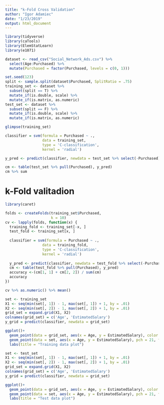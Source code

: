 ```yaml
---
title: "k-Fold Cross Validation"
author: "Igor Adamiec"
date: "1/23/2019"
output: html_document
---
```


```r
library(tidyverse)
library(caTools)
library(ElemStatLearn)
library(e1071)
```
```r
dataset <- read_csv("Social_Network_Ads.csv") %>% 
  select(Age:Purchased) %>% 
  mutate(Purchased = factor(Purchased, levels = c(0, 1)))
```
```r
set.seed(123)
split <- sample.split(dataset$Purchased, SplitRatio = .75)
training_set <- dataset %>% 
  subset(split == T) %>% 
  mutate_if(is.double, scale) %>% 
  mutate_if(is.matrix, as.numeric)
test_set <- dataset %>% 
  subset(split == F) %>% 
  mutate_if(is.double, scale) %>% 
  mutate_if(is.matrix, as.numeric)
```

```r
glimpse(training_set)
```

```r
classifier = svm(formula = Purchased ~ .,
                 data = training_set,
                 type = 'C-classification',
                 kernel = 'radial')
```





```r
y_pred <- predict(classifier, newdata = test_set %>% select(-Purchased))
```

```r
cm <- table(test_set %>% pull(Purchased), y_pred)
cm %>% sum
```

# k-Fold valitadion

```r
library(caret)
```
```r
folds <- createFolds(training_set$Purchased,
                     k = 10)
cv <- lapply(folds, function(x) {
  training_fold <- training_set[-x, ]
  test_fold <- training_set[x, ]
  
  classifier = svm(formula = Purchased ~ .,
                 data = training_fold,
                 type = 'C-classification',
                 kernel = 'radial')
  
  y_pred <- predict(classifier, newdata = test_fold %>% select(-Purchased))
  cm <- table(test_fold %>% pull(Purchased), y_pred)
  accuracy <-(cm[1, 1] + cm[2, 2]) / sum(cm)
  accuracy
})
```
```r
cv %>% as.numeric() %>% mean()
```


```r
set <- training_set
X1 <- seq(min(set[, 1]) - 1, max(set[, 1]) + 1, by = .01)
X2 <- seq(min(set[, 2]) - 1, max(set[, 2]) + 1, by = .01)
grid_set = expand.grid(X1, X2)
colnames(grid_set) = c('Age', 'EstimatedSalary')
y_grid = predict(classifier, newdata = grid_set)
```

```r
ggplot()+
  geom_point(data = grid_set, aes(x = Age, y = EstimatedSalary), color = ifelse(y_grid == 1, 'springgreen3', 'tomato'))+
  geom_point(data = set, aes(x = Age, y = EstimatedSalary), pch = 21, fill = ifelse(set$Purchased == 1,  'green4', 'red3'), color = "black")+
  labs(title = "Training data plot")
```

```r
set <- test_set
X1 <- seq(min(set[, 1]) - 1, max(set[, 1]) + 1, by = .01)
X2 <- seq(min(set[, 2]) - 1, max(set[, 2]) + 1, by = .01)
grid_set = expand.grid(X1, X2)
colnames(grid_set) = c('Age', 'EstimatedSalary')
y_grid = predict(classifier, newdata = grid_set)
```

```r
ggplot()+
  geom_point(data = grid_set, aes(x = Age, y = EstimatedSalary), color = ifelse(y_grid == 1, 'springgreen3', 'tomato'))+
  geom_point(data = set, aes(x = Age, y = EstimatedSalary), pch = 21, fill = ifelse(set$Purchased == 1,  'green4', 'red3'), color = "black")+
  labs(title = "Test data plot")
```

